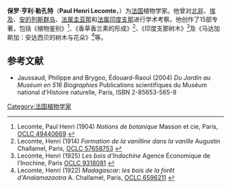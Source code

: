 {{Infobox scientist
|name              = 保罗·亨利·勒孔特
|image             = Paul Henri Lecomte 1856-1934.jpg
|image_size        = 220px
|alt               =
|caption           =
|birth_date        = 1856年1月8日
|birth_place       = [[法国|法国]][[孚日省|孚日省]][[聖納博爾|聖納博爾]]
|death_date        = {{death date and age|1934|6|12|1856|1|8}}
|death_place       = 法国[[巴黎|巴黎]]
|residence         =
|citizenship       =
|nationality       =
|ethnicity         =
|fields            = 植物学
|workplaces        =
|alma_mater        =
|doctoral_advisor  =
|academic_advisors =
|doctoral_students =
|notable_students  =
|known_for         =
|author_abbrev_bot = Lecomte
|author_abbrev_zoo =
|influences        =
|influenced        =
|awards            =
|signature         =  <!--(filename only)-->
|signature_alt     =
|footnotes         =
}}

'''保罗·亨利·勒孔特'''（'''Paul Henri Lecomte'''，{{bd|1856年|1月8日|1934年|6月12日}}）为[[法国|法国]]植物学家。他曾对[[北非|北非]]、[[埃及|埃及]]、[[安的列斯群岛|安的列斯群岛]]、[[法属圭亚那|法属圭亚那]]和[[法属印度支那|法属印度支那]]进行学术考察。他创作了15部专著，包括《植物鉴别》{{small|（''Notions de botanique''）}}<ref>Lecomte, Paul Henri (1904) ''Notions de botanique''  Masson et cie, Paris, [http://worldcat.org/oclc/49440669 OCLC 49440669] {{Wayback|url=http://worldcat.org/oclc/49440669 |date=20200312083514 }}</ref>、《香草香兰素的形成》{{small|（''Formation de la vanilline dans la vanille''）}}<ref>Lecomte, Henri (1914) ''Formation de la vanilline dans la vanille'' Augustin Challamel, Paris, [http://worldcat.org/oclc/57658753 OCLC 57658753] {{Wayback|url=http://worldcat.org/oclc/57658753 |date=20070930030458 }}</ref>、《印度支那树木》{{small|（''Les bois d’Indochine''）}}<ref>Lecomte, Henri (1925) ''Les bois d’Indochine'' Agence Économique de l’Inochine, Paris [http://worldcat.org/oclc/9318081 OCLC 9318081] {{Wayback|url=http://worldcat.org/oclc/9318081 |date=20070930094221 }}</ref>及《马达加斯加：安达西贝的树木与花朵》{{small|（''Madagascar: les bois de la forêt d'Analamazaotra''）}}<ref>Lecomte, Henri (1922) ''Madagascar: les bois de la forêt d'Analamazaotra'' A. Challamel, Paris, [http://worldcat.org/oclc/6596211 OCLC 6596211] {{Wayback|url=http://worldcat.org/oclc/6596211 |date=20070929122012 }}</ref>等。

{{botanist|Lecomte|保罗·亨利·勒孔特}}

== 参考文献 ==
{{reflist}}
{{refbegin}}
* Jaussaud, Philippe and Brygoo, Édouard-Raoul (2004) ''Du Jardin au Muséum en 516 Biographies'' Publications scientifiques du Muséum national d'Histoire naturelle, Paris, ISBN 2-85653-565-8
{{refend}}

{{Authority control}}
{{DEFAULTSORT:Lecomte, Paul Henri}}

[[Category:法国植物学家|Category:法国植物学家]]